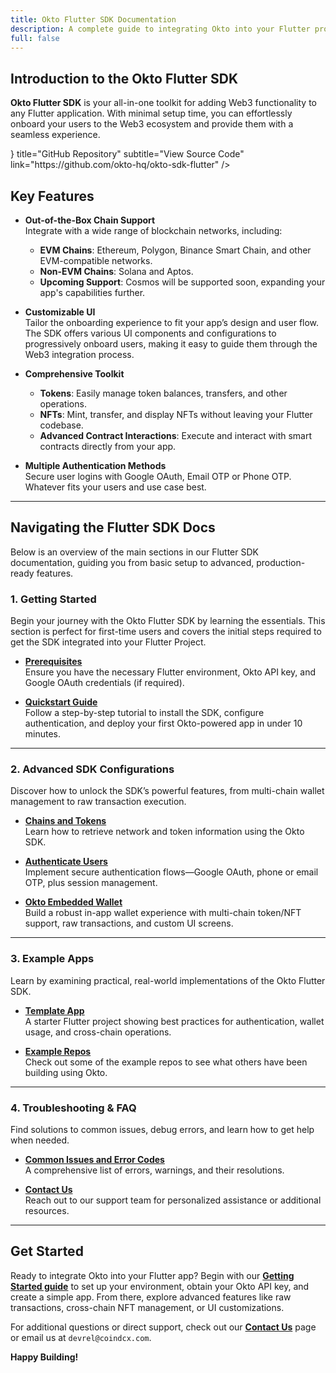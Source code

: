 ```yaml
---
title: Okto Flutter SDK Documentation
description: A complete guide to integrating Okto into your Flutter projects.
full: false
---
```



## Introduction to the Okto Flutter SDK

**Okto Flutter SDK** is your all-in-one toolkit for adding Web3 functionality to any Flutter application. With minimal setup time, you can effortlessly onboard your users to the Web3 ecosystem and provide them with a seamless experience.
<div className="my-6">
  <TechnologyCard
    icon={<IoCodeSlashOutline size={"1.5rem"} />}
    title="GitHub Repository"
    subtitle="View Source Code"
    link="https://github.com/okto-hq/okto-sdk-flutter"
  />
</div>

## Key Features

- **Out-of-the-Box Chain Support**  
  Integrate with a wide range of blockchain networks, including:
  - **EVM Chains**: Ethereum, Polygon, Binance Smart Chain, and other EVM-compatible networks.
  - **Non-EVM Chains**: Solana and Aptos.
  - **Upcoming Support**: Cosmos will be supported soon, expanding your app's capabilities further.


- **Customizable UI**  
  Tailor the onboarding experience to fit your app’s design and user flow. The SDK offers various UI components and configurations to progressively onboard users, making it easy to guide them through the Web3 integration process.


- **Comprehensive Toolkit**  
  - **Tokens**: Easily manage token balances, transfers, and other operations.  
  - **NFTs**: Mint, transfer, and display NFTs without leaving your Flutter codebase.  
  - **Advanced Contract Interactions**: Execute and interact with smart contracts directly from your app.

- **Multiple Authentication Methods**  
  Secure user logins with Google OAuth, Email OTP or Phone OTP. Whatever fits your users and use case best.

---

## Navigating the Flutter SDK Docs

Below is an overview of the main sections in our Flutter SDK documentation, guiding you from basic setup to advanced, production-ready features.

### 1. Getting Started

Begin your journey with the Okto Flutter SDK by learning the essentials. This section is perfect for first-time users and covers the initial steps required to get the SDK integrated into your Flutter Project.


- [**Prerequisites**](/docs/flutter-sdk/getting-started/prerequisites)  
  Ensure you have the necessary Flutter environment, Okto API key, and Google OAuth credentials (if required).

- [**Quickstart Guide**](/docs/flutter-sdk/getting-started/new-okto-flutter-setup)  
  Follow a step-by-step tutorial to install the SDK, configure authentication, and deploy your first Okto-powered app in under 10 minutes.

---

### 2. Advanced SDK Configurations

Discover how to unlock the SDK’s powerful features, from multi-chain wallet management to raw transaction execution.

- [**Chains and Tokens**](/docs/flutter-sdk/advanced-sdk-config/chains-tokens/supported-networks)  
  Learn how to retrieve network and token information using the Okto SDK.

- [**Authenticate Users**](/docs/flutter-sdk/advanced-sdk-config/authenticate-users/google-oauth/learn)  
  Implement secure authentication flows—Google OAuth, phone or email OTP, plus session management.

- [**Okto Embedded Wallet**](/docs/flutter-sdk/advanced-sdk-config/okto-embedded-wallet/setup-embedded-wallets/create-embedded-wallets)  
  Build a robust in-app wallet experience with multi-chain token/NFT support, raw transactions, and custom UI screens.

---

### 3. Example Apps

Learn by examining practical, real-world implementations of the Okto Flutter SDK.

- [**Template App**](/docs/flutter-sdk/example-apps/template-app)  
  A starter Flutter project showing best practices for authentication, wallet usage, and cross-chain operations.

- [**Example Repos**](/docs/flutter-sdk/example-apps/example-repos)  
  Check out some of the example repos to see what others have been building using Okto.

---

### 4. Troubleshooting & FAQ

Find solutions to common issues, debug errors, and learn how to get help when needed.

- [**Common Issues and Error Codes**](/docs/flutter-sdk/troubleshooting-faq/sdk-error-warnings)  
  A comprehensive list of errors, warnings, and their resolutions. 

- [**Contact Us**](/docs/flutter-sdk/troubleshooting-faq/contact-us)  
  Reach out to our support team for personalized assistance or additional resources.

---

## Get Started

Ready to integrate Okto into your Flutter app? Begin with our [**Getting Started guide**](/docs/flutter-sdk/getting-started/new-okto-flutter-setup) to set up your environment, obtain your Okto API key, and create a simple app. From there, explore advanced features like raw transactions, cross-chain NFT management, or UI customizations.

For additional questions or direct support, check out our [**Contact Us**](/docs/flutter-sdk/troubleshooting-faq/contact-us) page or email us at `devrel@coindcx.com`.

**Happy Building!**

